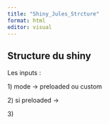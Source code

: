 ```yaml
---
title: "Shiny_Jules_Strcture"
format: html
editor: visual
---
```


## Structure du shiny

Les inputs :

1\) mode -\> preloaded ou custom

2\) si preloaded -\>

3\)
